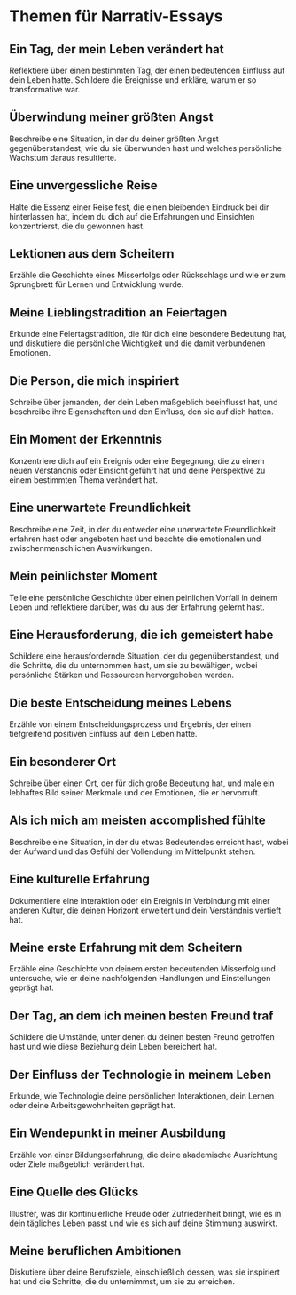 # Themen für Narrativ-Essays


<div style={{ width: "100%", padding: 20, height: "70vh" }}>
  <Chat
    welcome={"Hallo, über welches Thema möchten Sie diskutieren oder sich austauschen?"}
    teacherName={"Alex"}
    systemPrompt={"Bitte helfen Sie diesem Benutzer das gewünschte Essay-Thema zu finden!"}
  />
</div>

## Ein Tag, der mein Leben verändert hat

Reflektiere über einen bestimmten Tag, der einen bedeutenden Einfluss auf dein Leben hatte. Schildere die Ereignisse und erkläre, warum er so transformative war.

## Überwindung meiner größten Angst

Beschreibe eine Situation, in der du deiner größten Angst gegenüberstandest, wie du sie überwunden hast und welches persönliche Wachstum daraus resultierte.

## Eine unvergessliche Reise

Halte die Essenz einer Reise fest, die einen bleibenden Eindruck bei dir hinterlassen hat, indem du dich auf die Erfahrungen und Einsichten konzentrierst, die du gewonnen hast.

## Lektionen aus dem Scheitern

Erzähle die Geschichte eines Misserfolgs oder Rückschlags und wie er zum Sprungbrett für Lernen und Entwicklung wurde.

## Meine Lieblingstradition an Feiertagen

Erkunde eine Feiertagstradition, die für dich eine besondere Bedeutung hat, und diskutiere die persönliche Wichtigkeit und die damit verbundenen Emotionen.

## Die Person, die mich inspiriert

Schreibe über jemanden, der dein Leben maßgeblich beeinflusst hat, und beschreibe ihre Eigenschaften und den Einfluss, den sie auf dich hatten.

## Ein Moment der Erkenntnis

Konzentriere dich auf ein Ereignis oder eine Begegnung, die zu einem neuen Verständnis oder Einsicht geführt hat und deine Perspektive zu einem bestimmten Thema verändert hat.

## Eine unerwartete Freundlichkeit

Beschreibe eine Zeit, in der du entweder eine unerwartete Freundlichkeit erfahren hast oder angeboten hast und beachte die emotionalen und zwischenmenschlichen Auswirkungen.

## Mein peinlichster Moment

Teile eine persönliche Geschichte über einen peinlichen Vorfall in deinem Leben und reflektiere darüber, was du aus der Erfahrung gelernt hast.

## Eine Herausforderung, die ich gemeistert habe

Schildere eine herausfordernde Situation, der du gegenüberstandest, und die Schritte, die du unternommen hast, um sie zu bewältigen, wobei persönliche Stärken und Ressourcen hervorgehoben werden.

## Die beste Entscheidung meines Lebens

Erzähle von einem Entscheidungsprozess und Ergebnis, der einen tiefgreifend positiven Einfluss auf dein Leben hatte.

## Ein besonderer Ort

Schreibe über einen Ort, der für dich große Bedeutung hat, und male ein lebhaftes Bild seiner Merkmale und der Emotionen, die er hervorruft.

## Als ich mich am meisten accomplished fühlte

Beschreibe eine Situation, in der du etwas Bedeutendes erreicht hast, wobei der Aufwand und das Gefühl der Vollendung im Mittelpunkt stehen.

## Eine kulturelle Erfahrung

Dokumentiere eine Interaktion oder ein Ereignis in Verbindung mit einer anderen Kultur, die deinen Horizont erweitert und dein Verständnis vertieft hat.

## Meine erste Erfahrung mit dem Scheitern

Erzähle eine Geschichte von deinem ersten bedeutenden Misserfolg und untersuche, wie er deine nachfolgenden Handlungen und Einstellungen geprägt hat.

## Der Tag, an dem ich meinen besten Freund traf

Schildere die Umstände, unter denen du deinen besten Freund getroffen hast und wie diese Beziehung dein Leben bereichert hat.

## Der Einfluss der Technologie in meinem Leben

Erkunde, wie Technologie deine persönlichen Interaktionen, dein Lernen oder deine Arbeitsgewohnheiten geprägt hat.

## Ein Wendepunkt in meiner Ausbildung

Erzähle von einer Bildungserfahrung, die deine akademische Ausrichtung oder Ziele maßgeblich verändert hat.

## Eine Quelle des Glücks

Illustrer, was dir kontinuierliche Freude oder Zufriedenheit bringt, wie es in dein tägliches Leben passt und wie es sich auf deine Stimmung auswirkt.

## Meine beruflichen Ambitionen

Diskutiere über deine Berufsziele, einschließlich dessen, was sie inspiriert hat und die Schritte, die du unternimmst, um sie zu erreichen.

